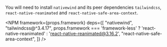
You will need to install `nativewind` and its peer dependencies `tailwindcss`, `react-native-reanimated` and `react-native-safe-area-context`.

<NPM
  framework={props.framework}
  deps={[
    "nativewind",
    "tailwindcss@^3.4.17",
    props.framework === 'framework-less' ? 'react-native-reanimated' : 'react-native-reanimated@3.16.2',
    "react-native-safe-area-context",
  ]}
/>
